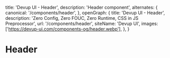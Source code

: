   title: 'Devup UI - Header',
  description: 'Header component',
  alternates: {
    canonical: '/components/header',
  },
  openGraph: {
    title: 'Devup UI - Header',
    description: 'Zero Config, Zero FOUC, Zero Runtime, CSS in JS Preprocessor',
    url: '/components/header',
    siteName: 'Devup UI',
    images: ['https://devup-ui.com/components-og/header.webp'],
  },
}


# Header